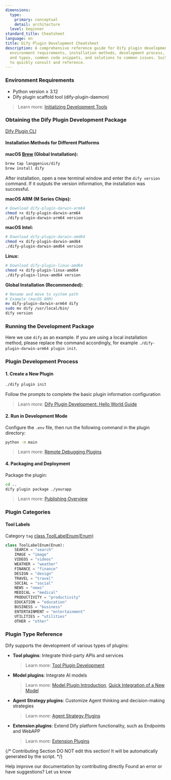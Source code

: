 ```yaml
---
dimensions:
  type:
    primary: conceptual
    detail: architecture
  level: beginner
standard_title: Cheatsheet
language: en
title: Dify Plugin Development Cheatsheet
description: A comprehensive reference guide for Dify plugin development, including
  environment requirements, installation methods, development process, plugin categories
  and types, common code snippets, and solutions to common issues. Suitable for developers
  to quickly consult and reference.
---
```


### Environment Requirements

-   Python version ≥ 3.12
-   Dify plugin scaffold tool (dify-plugin-daemon)

> Learn more: [Initializing Development Tools](/plugin_dev_en/0221-initialize-development-tools)

### Obtaining the Dify Plugin Development Package

[Dify Plugin CLI](https://github.com/langgenius/dify-plugin-daemon/releases)

#### Installation Methods for Different Platforms

**macOS [Brew](https://github.com/langgenius/homebrew-dify) (Global Installation):**

```bash
brew tap langgenius/dify
brew install dify
```

After installation, open a new terminal window and enter the `dify version` command. If it outputs the version information, the installation was successful.

**macOS ARM (M Series Chips):**

```bash
# Download dify-plugin-darwin-arm64
chmod +x dify-plugin-darwin-arm64
./dify-plugin-darwin-arm64 version
```

**macOS Intel:**

```bash
# Download dify-plugin-darwin-amd64
chmod +x dify-plugin-darwin-amd64
./dify-plugin-darwin-amd64 version
```

**Linux:**

```bash
# Download dify-plugin-linux-amd64
chmod +x dify-plugin-linux-amd64
./dify-plugin-linux-amd64 version
```

**Global Installation (Recommended):**

```bash
# Rename and move to system path
# Example (macOS ARM)
mv dify-plugin-darwin-arm64 dify
sudo mv dify /usr/local/bin/
dify version
```

### Running the Development Package

Here we use `dify` as an example. If you are using a local installation method, please replace the command accordingly, for example `./dify-plugin-darwin-arm64 plugin init`.

### Plugin Development Process

#### 1. Create a New Plugin

```bash
./dify plugin init
```

Follow the prompts to complete the basic plugin information configuration

> Learn more: [Dify Plugin Development: Hello World Guide](/plugin_dev_en/0211-getting-started-dify-tool)

#### 2. Run in Development Mode

Configure the `.env` file, then run the following command in the plugin directory:

```bash
python -m main
```

> Learn more: [Remote Debugging Plugins](/plugin_dev_en/0411-remote-debug-a-plugin)

#### 4. Packaging and Deployment

Package the plugin:

```bash
cd ..
dify plugin package ./yourapp
```

> Learn more: [Publishing Overview](/plugin_dev_en/0321-release-overview)

### Plugin Categories

#### Tool Labels

Category `tag` [class ToolLabelEnum(Enum)](https://github.com/langgenius/dify-plugin-sdks/blob/main/python/dify_plugin/entities/tool.py)

```python
class ToolLabelEnum(Enum):
    SEARCH = "search"
    IMAGE = "image"
    VIDEOS = "videos"
    WEATHER = "weather"
    FINANCE = "finance"
    DESIGN = "design"
    TRAVEL = "travel"
    SOCIAL = "social"
    NEWS = "news"
    MEDICAL = "medical"
    PRODUCTIVITY = "productivity"
    EDUCATION = "education"
    BUSINESS = "business"
    ENTERTAINMENT = "entertainment"
    UTILITIES = "utilities"
    OTHER = "other"
```

### Plugin Type Reference

Dify supports the development of various types of plugins:

-   **Tool plugins**: Integrate third-party APIs and services
    > Learn more: [Tool Plugin Development](/plugin_dev_en/0211-getting-started-dify-tool)
-   **Model plugins**: Integrate AI models
    > Learn more: [Model Plugin Introduction](/plugin_dev_en/0131-model-plugin-introduction.en), [Quick Integration of a New Model](/plugin_dev_en/0211-getting-started-new-model)
-   **Agent Strategy plugins**: Customize Agent thinking and decision-making strategies
    > Learn more: [Agent Strategy Plugins](/plugin_dev_en/9433-agent-strategy-plugin)
-   **Extension plugins**: Extend Dify platform functionality, such as Endpoints and WebAPP
    > Learn more: [Extension Plugins](/plugin_dev_en/9231-extension-plugin)

{/*
Contributing Section
DO NOT edit this section!
It will be automatically generated by the script.
*/}

<CardGroup cols="2">
    <Card
        title="Edit this page"
        icon="pen-to-square"
        href="https://github.com/langgenius/dify-docs-mintlify/edit/main/plugin_dev_en/0131-cheatsheet.mdx"
    >
        Help improve our documentation by contributing directly
    </Card>
    <Card
        title="Report an issue"
        icon="github"
        href="https://github.com/langgenius/dify-docs-mintlify/issues/new?title=Documentation%20Issue%3A%20cheatsh&body=%23%23%20Issue%20Description%0A%3C%21--%20Please%20briefly%20describe%20the%20issue%20you%20found%20--%3E%0A%0A%23%23%20Page%20Link%0Ahttps%3A%2F%2Fgithub.com%2Flanggenius%2Fdify-docs-mintlify%2Fblob%2Fmain%2Fplugin_dev_en%2F0131-cheatsheet.mdx%0A%0A%23%23%20Suggested%20Changes%0A%3C%21--%20If%20you%20have%20specific%20suggestions%20for%20changes%2C%20please%20describe%20them%20here%20--%3E%0A%0A%3C%21--%20Thank%20you%20for%20helping%20improve%20our%20documentation%21%20--%3E"
    >
        Found an error or have suggestions? Let us know
    </Card>
</CardGroup>
